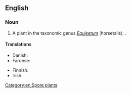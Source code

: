 ==English==

===Noun===
{{en-noun}}

# A plant in the taxonomic genus ''[[Equisetum]]'' (horsetails); {{taxlink|Equisetum palustre|species|noshow=1|ver=170320}}.

====Translations====
{{trans-top|plant}}
* Danish: {{t|da|kær padderok|c}}
* Faroese: {{t|fo|gulbeit bjølluvísa|f}}
{{trans-mid}}
* Finnish: {{t+|fi|suokorte}}
* Irish: {{t|ga|scuab eich chorraigh|f}}
{{trans-bottom}}

[[Category:en:Spore plants]]